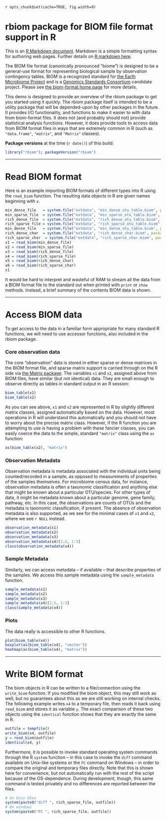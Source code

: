 <!--
%\VignetteEngine{knitr}
%\VignetteIndexEntry{BIOM support in R main vignette}
-->
`r opts_chunk$set(cache=TRUE, fig.width=9)`
<link href="http://joey711.github.com/phyloseq/markdown.css" rel="stylesheet"></link>

# rbiom package for BIOM file format support in R

This is an [R Markdown document](http://www.rstudio.com/ide/docs/r_markdown). Markdown is a simple formatting syntax for authoring web pages. Further details on [R markdown here](http://www.rstudio.com/ide/docs/r_markdown).

The BIOM file format (canonically pronounced "biome") is designed to be a general-use format for representing biological sample by observation contingency tables. BIOM is a recognized standard for [the Earth Microbiome Project](http://www.earthmicrobiome.org/) and is a [Genomics Standards Consortium](http://gensc.org/) candidate project. Please see [the biom-format home page](http://biom-format.org/) for more details.

This demo is designed to provide an overview of the rbiom package to get you started using it quickly. The rbiom package itself is intended to be a utility package that will be depended-upon by other packages in the future. It provides I/O functionality, and functions to make it easier to with data from biom-format files. It does not (and probably should not) provide statistical analysis functions. However, it does provide tools to access data from BIOM format files in ways that are extremely common in R (such as `"data.frame"`, `"matrix"`, and `"Matrix"` classes).

**Package versions** at the time (`r date()`) of this build:
```r
library("rbiom"); packageVersion("rbiom")
```

---

# Read BIOM format
Here is an example importing BIOM formats of different types into R using the `read_biom` function. The resulting data objects in R are given names beginning with `x`.

```r
min_dense_file   = system.file("extdata", "min_dense_otu_table.biom", package = "rbiom")
min_sparse_file  = system.file("extdata", "min_sparse_otu_table.biom", package = "rbiom")
rich_dense_file  = system.file("extdata", "rich_dense_otu_table.biom", package = "rbiom")
rich_sparse_file = system.file("extdata", "rich_sparse_otu_table.biom", package = "rbiom")
min_dense_file   = system.file("extdata", "min_dense_otu_table.biom", package = "rbiom")
rich_dense_char  = system.file("extdata", "rich_dense_char.biom", package = "rbiom")
rich_sparse_char  = system.file("extdata", "rich_sparse_char.biom", package = "rbiom")
x1 = read_biom(min_dense_file)
x2 = read_biom(min_sparse_file)
x3 = read_biom(rich_dense_file)
x4 = read_biom(rich_sparse_file)
x5 = read_biom(rich_dense_char)
x6 = read_biom(rich_sparse_char)
x1
```

It would be hard to interpret and wasteful of RAM to stream all the data from a BIOM format file to the standard out when printed with `print` or `show` methods. Instead, a brief summary of the contents BIOM data is shown. 


---

# Access BIOM data
To get access to the data in a familiar form appropriate for many standard R functions, we will need to use accessor functions, also included in the rbiom package.

### Core observation data
The core "observation" data is stored in either sparse or dense matrices in the BIOM format file, and sparse matrix support is carried through on the R side via [the Matrix package](http://cran.r-project.org/web/packages/Matrix/index.html). The variables `x1` and `x2`, assigned above from BIOM files, have similar (but not identical) data. They are small enough to observe directly as tables in standard output in an R session:

```r
biom_table(x1)
biom_table(x2)
```

As you can see above, `x1` and `x2` are represented in R by slightly different matrix classes, assigned automatically based on the data. However, most operations in R will understand this automatically and you should not have to worry about the precise matrix class. However, if the R function you are attempting to use is having a problem with these fancier classes, you can easily coerce the data to the simple, standard `"matrix"` class using the `as` function:

```r
as(biom_table(x2), "matrix")
```

### Observation Metadata
Observation metadata is metadata associated with the individual units being counted/recorded in a sample, as opposed to measurements of properties of the samples themselves. For microbiome census data, for instance, observation metadata is often a taxonomic classification and anything else that might be known about a particular OTU/species. For other types of data, it might be metadata known about a particular genome, gene family, pathway, etc. In this case, the observations are counts of OTUs and the metadata is taxonomic classification, if present. The absence of observation metadata is also supported, as we see for the minimal cases of `x1` and `x2`, where we see `r NULL` instead.

```r
observation_metadata(x1)
observation_metadata(x2)
observation_metadata(x3)
observation_metadata(x4)[1:2, 1:3]
class(observation_metadata(x4))
```

### Sample Metadata
Similarly, we can access metadata -- if available -- that describe properties of the samples. We access this sample metadata using the `sample_metadata` function.

```r
sample_metadata(x1)
sample_metadata(x2)
sample_metadata(x3)
sample_metadata(x4)[1:2, 1:3]
class(sample_metadata(x4))
```


### Plots
The data really is accessible to other R functions.
```r
plot(biom_table(x4))
boxplot(as(biom_table(x4), "vector"))
heatmap(as(biom_table(x4), "matrix"))
```


---

# Write BIOM format
The biom objects in R can be written to a file/connection using the `write_biom` function. If you modified the biom object, this may still work as well, but no guarantees about this as we are still working on internal checks. The following example writes `x4` to a temporary file, then reads it back using `read_biom` and stores it as variable `y`. The exact comparison of these two objects using the `identical` function shows that they are exactly the same in R.
```r
outfile = tempfile()
write_biom(x4, outfile)
y = read_biom(outfile)
identical(x4, y)
```

Furthermore, it is possible to invoke standard operating system commands through the R `system` function -- in this case to invoke the `diff` command available on Unix-like systems or the `FC` command on Windows -- in order to compare the original and temporary files directly. Note that this is shown here for convenience, but not automatically run with the rest of the script because of the OS-dependence. During development, though, this same command is tested privately and no differences are reported between the files.

```r
# On Unix OSes
system(paste0("diff ", rich_sparse_file, outfile))
# On windows
system(paste0("FC ", rich_sparse_file, outfile))
```


